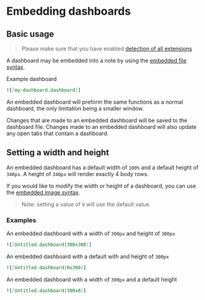 # Embedding dashboards

## Basic usage

> Please make sure that you have enabled [detection of all extensions](../getting-started/quick-start#linking-dashboard-files)

A dashboard may be embedded into a note by using the [embedded file syntax](https://help.obsidian.md/Linking+notes+and+files/Embedding+files).

Example dashboard

```markdown
![[my-dashboard.dashboard]]
```

An embedded dashboard will preform the same functions as a normal dashboard, the only limitation being a smaller window.

Changes that are made to an embedded dashboard will be saved to the dashboard file. Changes made to an embedded dashboard will also update any open tabs that contain a dashboard.

## Setting a width and height

An embedded dashboard has a default width of `100%` and a default height of `340px`. A height of `340px` will render exactly 4 body rows.

If you would like to modify the width or height of a dashboard, you can use the [embedded image syntax](https://help.obsidian.md/Linking+notes+and+files/Embedding+files#Embed+an+image+in+a+note).

> Note: setting a value of `0` will use the default value.

### Examples

An embedded dashboard with a width of `300px` and height of `300px`

```markdown
![[Untitled.dashboard|300x300]]
```

An embedded dashboard with a default with and height of `300px`

```markdown
![[Untitled.dashboard|0x300]]
```

An embedded dashboard with a width of `300px` and a default height

```markdown
![[Untitled.dashboard|300x0]]
```
